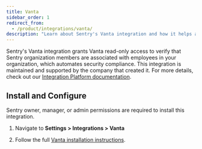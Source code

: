 ```yaml
---
title: Vanta
sidebar_order: 1
redirect_from:
  - /product/integrations/vanta/
description: "Learn about Sentry's Vanta integration and how it helps automate security compliance."
---
```


Sentry's Vanta integration grants Vanta read-only access to verify that Sentry organization members are associated with employees in your organization, which automates security compliance. This integration is maintained and supported by the company that created it. For more details, check out our [Integration Platform documentation](/product/integrations/integration-platform/).

## Install and Configure

<Note>

Sentry owner, manager, or admin permissions are required to install this integration.

</Note>

1. Navigate to **Settings > Integrations > Vanta**

2. Follow the full [Vanta installation instructions](https://help.vanta.com/hc/en-us/articles/13045851267092).
